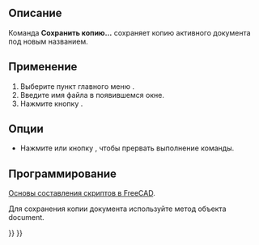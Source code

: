 <languages/>

{{Docnav/ru
|[[Std_SaveAs/ru|Команда "Сохранить как..."]]
|[[Std_SaveAll/ru|Команда "Сохранить все"]]
|[[Std_File_Menu/ru|Меню "Файл"]]
|IconL=Std_SaveAs.svg
|IconR=Std_SaveAll.svg
|IconC=Freecad.svg
}}

{{GuiCommand/ru
|Name=Std_SaveCopy
|Name/ru=Сохранить копию...
|MenuLocation=Файл → Сохранить копию...
|Workbenches=Все
|SeeAlso=[[Std_Save/ru|Сохранить]],<br> [[Std_SaveAs/ru|Сохранить как...]] 
}}

<span id="Description"></span>
==Описание==

Команда '''Сохранить копию...''' сохраняет копию активного документа под новым названием.

<span id="Usage"></span>
==Применение==

# Выберите пункт главного меню {{MenuCommand|Файл → [[Image:Std_SaveCopy.svg|16px]] Сохранить копию...}}.
# Введите имя файла в появившемся окне.
# Нажмите кнопку {{Button|Сохранить}}.

<span id="Options"></span>
==Опции==

* Нажмите {{KEY|Esc}} или кнопку {{Button|Отмена}}, чтобы прервать выполнение команды.

<span id="Scripting"></span>
==Программирование==

<div class="mw-translate-fuzzy">
{{Emphasis|Смотрите так же:}} [[FreeCAD_Scripting_Basics/ru|Основы составления скриптов в FreeCAD]].
</div>

Для сохранения копии документа используйте метод {{incode|saveCopy}} объекта document.

{{Code|code=
import FreeCAD
from pathlib import Path

# The folder and filename we will use:
fld = 'D:/testfiles/'
fnm = fld + 'testCopy.FCStd'

# Make sure fld exists:
Path(fld).mkdir(parents=True, exist_ok=True)

doc = FreeCAD.newDocument()
doc.saveCopy(fnm)
}}


{{Docnav/ru
|[[Std_SaveAs/ru|Команда "Сохранить как..."]]
|[[Std_SaveAll/ru|Команда "Сохранить все"]]
|[[Std_File_Menu/ru|Меню "Файл"]]
|IconL=Std_SaveAs.svg
|IconR=Std_SaveAll.svg
|IconC=Freecad.svg
}}

{{Std_Base_navi{{#translation:}}}}
{{Userdocnavi{{#translation:}}}}